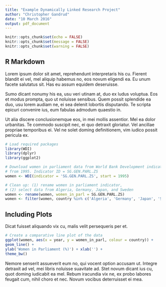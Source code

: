 ```yaml
---
title: "Example Dynamically Linked Research Project"
author: "Christopher Gandrud"
date: "10 March 2016"
output: pdf_document
---
```


```r
knitr::opts_chunk$set(echo = FALSE)
knitr::opts_chunk$set(message = FALSE)
knitr::opts_chunk$set(warning = FALSE)

```

## R Markdown

Lorem ipsum dolor sit amet, reprehendunt interpretaris his cu. Fierent blandit ei vel, mel aliquip habemus no, eos novum eligendi ea. Eu unum facete salutatus sit. Has eu assum equidem deseruisse.

Sumo dicant nonumy his ea, usu veri utinam at, duo ex ludus voluptua. Eos et modus prompta, quo ut noluisse sensibus. Quem possit splendide ea duo, usu lorem audiam ne, ei sea delenit lobortis disputando. Te scripta epicuri convenire ius, eum fabulas admodum quaestio in.

Ut alia discere conclusionemque eos, in mei mollis assentior. Mel ea dolor urbanitas. Te commodo suscipit nec, ei quo detraxit gloriatur. Vel ancillae propriae temporibus ei. Vel ne solet doming definitionem, vim iudico possit pericula ex.


```r
# Load required packages
library(WDI)
library(dplyr)
library(ggplot2)

# Download women in parliament data from World Bank Development indicators
# from 1995. Indicator ID = SG.GEN.PARL.ZS
women <- WDI(indicator = 'SG.GEN.PARL.ZS', start = 1995)

# Clean up: (1) rename women in parliament indicator, 
# (2) select data from Algeria, Germany, Japan, and Sweden
women <- rename(women, women_in_parl = SG.GEN.PARL.ZS)
women <- filter(women, country %in% c('Algeria', 'Germany', 'Japan', 'Sweden'))
```

## Including Plots

Dicat fuisset aliquando vix cu, malis velit persequeris per et.

```r
# Create a comparative line plot of the data
ggplot(women, aes(x = year, y = women_in_parl, colour = country)) +
geom_line() +
ylab('Women in Parliament (%)') + xlab('') +
theme_bw()
```

Nemore senserit assueverit eum no, qui vocent option accusam ut. Integre detraxit ad vel, mei libris noluisse suavitate ad. Stet novum dicant ius cu, quot doming iudicabit ea mel. Rebum iracundia vix ne, ex probo labores feugait cum, nihil choro et nec. Novum vocibus deterruisset ei mea.
